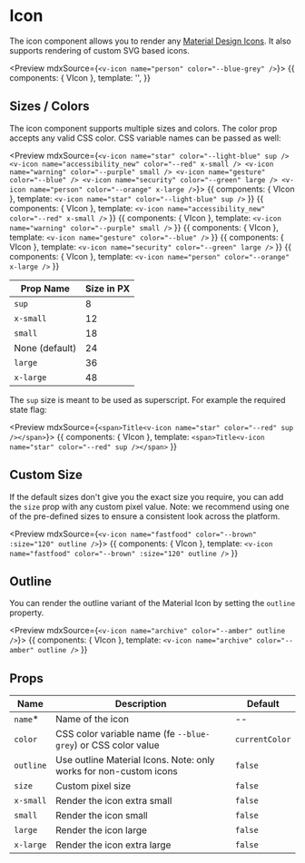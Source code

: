 
<Meta title='Icon' component={VIcon} />

# Icon

The icon component allows you to render any [Material Design Icons](https://material.io/icons). It also supports rendering of custom SVG based icons.

<Preview mdxSource={`<v-icon name="person" color="--blue-grey" />`}>
	<Story name='intro' height='40px'>{{
	components: { VIcon },
	template: '<v-icon name="person" color="--blue-grey" />',
	}}</Story>
</Preview>

## Sizes / Colors

The icon component supports multiple sizes and colors. The color prop accepts any valid CSS color. CSS variable names can be passed as well:

<Preview mdxSource={`
<v-icon name="star" color="--light-blue" sup />
<v-icon name="accessibility_new" color="--red" x-small />
<v-icon name="warning" color="--purple" small />
<v-icon name="gesture" color="--blue" />
<v-icon name="security" color="--green" large />
<v-icon name="person" color="--orange" x-large />
`}>
	<Story name="sup" height="60px">
		{{
			components: { VIcon },
			template: `<v-icon name="star" color="--light-blue" sup />`
		}}
	</Story>
	<Story name="x-small" height="60px">
		{{
			components: { VIcon },
			template: `<v-icon name="accessibility_new" color="--red" x-small />`
		}}
	</Story>
	<Story name="small" height="60px">
		{{
			components: { VIcon },
			template: `<v-icon name="warning" color="--purple" small />`
		}}
	</Story>
	<Story name="default" height="60px">
		{{
			components: { VIcon },
			template: `<v-icon name="gesture" color="--blue" />`
		}}
	</Story>
	<Story name="large" height="60px">
		{{
			components: { VIcon },
			template: `<v-icon name="security" color="--green" large />`
		}}
	</Story>
	<Story name="x-large" height="60px">
		{{
			components: { VIcon },
			template: `<v-icon name="person" color="--orange" x-large />`
		}}
	</Story>
</Preview>

| Prop Name      | Size in PX |
|----------------|------------|
| `sup`          | 8          |
| `x-small`      | 12         |
| `small`        | 18         |
| None (default) | 24         |
| `large`        | 36         |
| `x-large`      | 48         |

The `sup` size is meant to be used as superscript. For example the required state flag:

<Preview mdxSource={`
<span>Title<v-icon name="star" color="--red" sup /></span>
`}>
	<Story name="inline-sup" height="34px">
		{{
			components: { VIcon },
			template: `<span>Title<v-icon name="star" color="--red" sup /></span>`
		}}
	</Story>
</Preview>

## Custom Size
If the default sizes don't give you the exact size you require, you can add the `size` prop with any
custom pixel value. Note: we recommend using one of the pre-defined sizes to ensure a consistent look
across the platform.

<Preview mdxSource={`
<v-icon name="fastfood" color="--brown" :size="120" outline />
`}>
	<Story name="custom-size" height="136px">
		{{
			components: { VIcon },
			template: `<v-icon name="fastfood" color="--brown" :size="120" outline />`
		}}
	</Story>
</Preview>

## Outline
You can render the outline variant of the Material Icon by setting the `outline` property.

<Preview mdxSource={`
<v-icon name="archive" color="--amber" outline />
`}>
	<Story name="outline" height="24px">
		{{
			components: { VIcon },
			template: `<v-icon name="archive" color="--amber" outline />`
		}}
	</Story>
</Preview>

## Props
| Name      | Description                                                       | Default        |
|-----------|-------------------------------------------------------------------|----------------|
| `name`*   | Name of the icon                                                  | --             |
| `color`   | CSS color variable name (fe `--blue-grey`) or CSS color value     | `currentColor` |
| `outline` | Use outline Material Icons. Note: only works for non-custom icons | `false`        |
| `size`    | Custom pixel size                                                 | `false`        |
| `x-small` | Render the icon extra small                                       | `false`        |
| `small`   | Render the icon small                                             | `false`        |
| `large`   | Render the icon large                                             | `false`        |
| `x-large` | Render the icon extra large                                       | `false`        |

